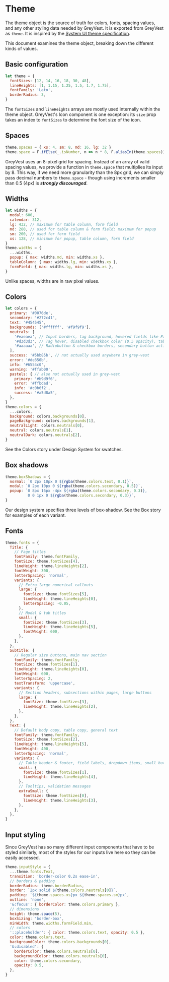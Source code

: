 
<Meta title="Design System | Theme" />

# Theme

The theme object is the source of truth for colors, fonts, spacing values, and any other styling data needed by GreyVest. It is exported from GreyVest as `theme`. It is inspired by the [System UI theme specification](https://system-ui.com/theme/).

This document examines the theme object, breaking down the different kinds of values.

## Basic configuration

```js
let theme = {
  fontSizes: [12, 14, 16, 18, 30, 48],
  lineHeights: [1, 1.15, 1.25, 1.5, 1.7, 1.75],
  fontFamily: 'Lato',
  borderRadius: 3,
}
```

The `fontSizes` and `lineHeights` arrays are mostly used internally within the theme object. GreyVest's Icon component is one exception: its `size` prop takes an index to `fontSizes` to determine the font size of the icon.

## Spaces

```js
theme.spaces = { xs: 4, sm: 8, md: 16, lg: 32 }
theme.space = F.ifElse(_.isNumber, n => n * 8, F.aliasIn(theme.spaces))
```

GreyVest uses an 8-pixel grid for spacing. Instead of an array of valid spacing values, we provide a function in `theme.space` that multiplies its input by 8. This way, if we need more granularity than the 8px grid, we can simply pass decimal numbers to `theme.space` - though using increments smaller than 0.5 (4px) is ***strongly discouraged***.

## Widths

```js
let widths = {
  modal: 600,
  calendar: 312,
  lg: 432, // maximum for table column, form field
  md: 280, // used for table column & form field; maximum for popup
  sm: 200, // used for form field
  xs: 128, // minimum for popup, table column, form field
}
theme.widths = {
  ...widths,
  popup: { max: widths.md, min: widths.xs },
  tableColumn: { max: widths.lg, min: widths.xs },
  formField: { max: widths.lg, min: widths.xs },
}
```

Unlike spaces, widths are in raw pixel values. 


## Colors

```js
let colors = {
  primary: '#0076de',
  secondary: '#272c41',
  text: '#454545',
  backgrounds: ['#ffffff', '#f9f9f9'],
  neutrals: [
    '#eaeaea', // Input borders, tag background, hovered fields like PagerItem, table header border-bottom, tab background
    '#d3d3d3', // Tag hover, disabled checkbox color (0.5 opacity), tab borders & active background color, textButton active background color
    '#aaaaaa', // Radiobutton & checkbox borders, secondary button active
  ],
  success: '#5bb85b', // not actually used anywhere in grey-vest
  error: '#de350b',
  info: '#6554c0',
  warning: '#ffab00',
  pastels: { // also not actually used in grey-vest
    primary: '#b9d9f6',
    error: '#ffbdad',
    info: '#c0b6f2',
    success: '#a5d8a5',
  },
}
theme.colors = {
  ...colors,
  background: colors.backgrounds[0],
  pageBackground: colors.backgrounds[1],
  neutralLight: colors.neutrals[0],
  neutral: colors.neutrals[1],
  neutralDark: colors.neutrals[2],
}
```

See the Colors story under Design System for swatches.


## Box shadows

```js
theme.boxShadows = {
  normal: `0 2px 10px 0 ${rgba(theme.colors.text, 0.1)}`,
  modal: `0 2px 10px 0 ${rgba(theme.colors.secondary, 0.5)}`,
  popup: `0 8px 16px -4px ${rgba(theme.colors.secondary, 0.3)},
          0 0 1px 0 ${rgba(theme.colors.secondary, 0.3)}`,
}
```

Our design system specifies three levels of box-shadow. See the Box story for examples of each variant.


## Fonts

```js
theme.fonts = {
  Title: {
    // Page titles
    fontFamily: theme.fontFamily,
    fontSize: theme.fontSizes[4],
    lineHeight: theme.lineHeights[2],
    fontWeight: 300,
    letterSpacing: 'normal',
    variants: {
      // Extra large numerical callouts
      large: {
        fontSize: theme.fontSizes[5],
        lineHeight: theme.lineHeights[0],
        letterSpacing: -0.05,
      },
      // Modal & tab titles
      small: {
        fontSize: theme.fontSizes[3],
        lineHeight: theme.lineHeights[5],
        fontWeight: 600,
      },
    },
  },
  Subtitle: {
    // Regular size buttons, main nav section
    fontFamily: theme.fontFamily,
    fontSize: theme.fontSizes[1],
    lineHeight: theme.lineHeights[0],
    fontWeight: 600,
    letterSpacing: 2,
    textTransform: 'uppercase',
    variants: {
      // Section headers, subsections within pages, large buttons
      large: {
        fontSize: theme.fontSizes[3],
        lineHeight: theme.lineHeights[2],
      },
    },
  },
  Text: {
    // Default body copy, table copy, general text
    fontFamily: theme.fontFamily,
    fontSize: theme.fontSizes[2],
    lineHeight: theme.lineHeights[5],
    fontWeight: 400,
    letterSpacing: 'normal',
    variants: {
      // Table header & footer, field labels, dropdown items, small buttons, pagination, banner copy
      small: {
        fontSize: theme.fontSizes[1],
        lineHeight: theme.lineHeights[4],
      },
      // Tooltips, validation messages
      extraSmall: {
        fontSize: theme.fontSizes[0],
        lineHeight: theme.lineHeights[3],
      },
    },
  },
}
```

## Input styling

Since GreyVest has so many different input components that have to be styled similarly, most of the styles for our inputs live here so they can be easily accessed.

```js
theme.inputStyle = {
  ...theme.fonts.Text,
  transition: 'border-color 0.2s ease-in',
  // borders & padding
  borderRadius: theme.borderRadius,
  border: `2px solid ${theme.colors.neutrals[0]}`,
  padding: `${theme.spaces.xs}px ${theme.spaces.sm}px`,
  outline: 'none',
  '&:focus': { borderColor: theme.colors.primary },
  // dimensions
  height: theme.space(5),
  boxSizing: 'border-box',
  minWidth: theme.widths.formField.min,
  // colors
  '::placeholder': { color: theme.colors.text, opacity: 0.5 },
  color: theme.colors.text,
  backgroundColor: theme.colors.backgrounds[0],
  '&:disabled': {
    borderColor: theme.colors.neutrals[0],
    backgroundColor: theme.colors.neutrals[0],
    color: theme.colors.secondary,
    opacity: 0.5,
  },
}
```
